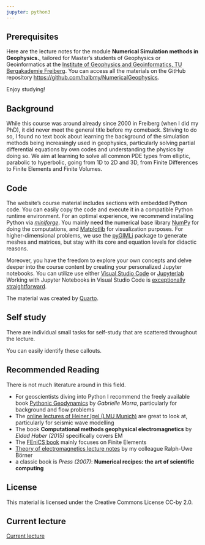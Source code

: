 ```yaml
---
jupyter: python3
---
```


## Prerequisites {.unnumbered}

Here are the lecture notes for the module **Numerical Simulation methods in Geophysics.**, tailored for Master's students of Geophysics or Geoinformatics at the [Institute of Geophysics and Geoinformatics, TU Bergakademie Freiberg](https://tu-freiberg.de/geophysik).
You can access all the materials on the GitHub repository <https://github.com/halbmy/NumericalGeophysics>.

Enjoy studying!

## Background

While this course was around already since 2000 in Freiberg (when I did my PhD), it did never meet the general title before my comeback. Striving to do so, I found no text book about learning the background of the simulation methods being increasingly used in geophysics, particularly solving partial differential equations by own codes and understanding the physics by doing so. We aim at learning to solve all common PDE types from elliptic, parabolic to hyperbolic, going from 1D to 2D and 3D, from Finite Differences to Finite Elements and Finite Volumes. 

## Code

The website's course material includes sections with embedded Python code.
You can easily copy the code and execute it in a compatible Python runtime environment.
For an optimal experience, we recommend installing Python via [*miniforge*](https://github.com/conda-forge/miniforge).
You mainly need the numerical base library [NumPy](https://numpy.org) for doing the computations, and [Matplotlib](https://matplotlib.org) for visualization purposes.
For higher-dimensional problems, we use the [pyGIMLi](https://pygimli.org) package to generate meshes and matrices, but stay with its core and equation levels for didactic reasons.

Moreover, you have the freedom to explore your own concepts and delve deeper into the course content by creating your personalized Jupyter notebooks. You can utilize use either [Visual Studio Code](https://code.visualstudio.com/) or [Jupyterlab](https://jupyter.org)
Working with Jupyter Notebooks in Visual Studio Code is [exceptionally straightforward](https://code.visualstudio.com/docs/datascience/jupyter-notebooks).

The material was created by [Quarto](https://quarto.org).

## Self study

There are individual small tasks for self-study that are scattered throughout the lecture.

::: {.callout title="Self study"}
You can easily identify these callouts.
:::

## Recommended Reading

There is not much literature around in this field. 

* For geoscientists diving into Python I recommend the freely available book [Pythonic Geodynamics](https://doi.org/10.1007/978-3-319-55682-6) by *Gabrielle Morra*, particularly for background and flow problems 
* The [online lectures of Heiner Igel (LMU Munich)](https://www.geophysik.uni-muenchen.de/~igel/downloads/) are great to look at, particularly for seismic wave modelling
* The book **Computational methods geophysical electromagnetics** by *Eldad Haber (2015)* specifically covers EM
* The [FEniCS book](http://launchpad.net/fenics-book/trunk/final/+download/fenics-book-2011-10-27-final.pdf) mainly focuses on Finite Elements
* [Theory of electromagnetics lecture notes](https://ruboerner.github.io/ThEM/) by my colleague Ralph-Uwe Börner
* a classic book is *Press (2007)*: **Numerical recipes: the art of scientific computing**

## License

This material is licensed under the Creative Commons License CC-by 2.0.

## Current lecture

[Current lecture](currentlecture.html)